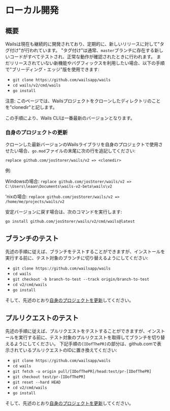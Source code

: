 # ローカル開発

## 概要

Wailsは現在も継続的に開発されており、定期的に、新しいリリースに対して"タグ付け"が行われています。 "タグ付け"は通常、`master`ブランチに存在する新しいコードがすべてテストされ、正常な動作が確認されたときに行われます。 まだリリースされていない新機能やバグフィックスを利用したい場合、以下の手順で"ブリーディング・エッジ"版を使用できます:

- `git clone https://github.com/wailsapp/wails`
- `cd wails/v2/cmd/wails`
- `go install`

注意: このページでは、Wailsプロジェクトをクローンしたディレクトリのことを"clonedir"と記します。

この手順により、Wails CLIは一番最新のバージョンとなります。

### 自身のプロジェクトの更新

クローンした最新バージョンのWailsライブラリを自身のプロジェクトで使用させたい場合、`go.mod`ファイルの末尾に次の行を追記してください:

`replace github.com/josStorer/wails/v2 => <clonedir>`

例:

Windowsの場合: `replace github.com/josStorer/wails/v2 => C:\Users\leaan\Documents\wails-v2-beta\wails\v2`

'nixの場合: `replace github.com/josStorer/wails/v2 => /home/me/projects/wails/v2`

安定バージョンに戻す場合は、次のコマンドを実行します:

`go install github.com/josStorer/wails/v2/cmd/wails@latest`

## ブランチのテスト

先述の手順に従えば、ブランチをテストすることができますが、インストールを実行する前に、テスト対象のブランチに切り替えるようにしてください:

- `git clone https://github.com/wailsapp/wails`
- `cd wails`
- `git checkout -b branch-to-test --track origin/branch-to-test`
- `cd v2/cmd/wails`
- `go install`

そして、先述のとおり[自身のプロジェクトを更新](#updating-your-project)してください。

## プルリクエストのテスト

先述の手順に従えば、プルリクエストをテストすることができますが、インストールを実行する前に、テスト対象のプルリクエストを取得してブランチを切り替えるようにしてください。 下記手順の`[IDofThePR]`の部分は、github.comで表示されているプルリクエストのIDに置き換えてください:

- `git clone https://github.com/wailsapp/wails`
- `cd wails`
- `git fetch -u origin pull/[IDofThePR]/head:test/pr-[IDofThePR]`
- `git checkout test/pr-[IDofThePR]`
- `git reset --hard HEAD`
- `cd v2/cmd/wails`
- `go install`

そして、先述のとおり[自身のプロジェクトを更新](#updating-your-project)してください。
